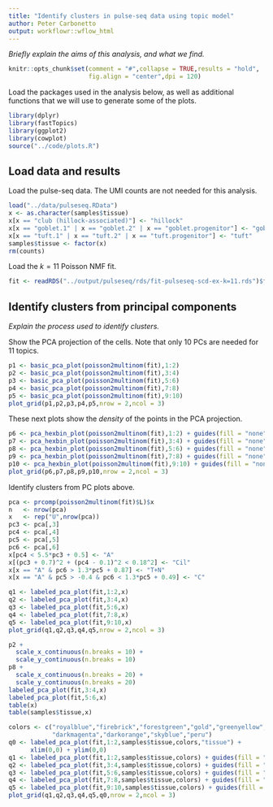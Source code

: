 ```yaml
---
title: "Identify clusters in pulse-seq data using topic model"
author: Peter Carbonetto
output: workflowr::wflow_html
---
```


*Briefly explain the aims of this analysis, and what we find.*

```r
knitr::opts_chunk$set(comment = "#",collapse = TRUE,results = "hold",
                      fig.align = "center",dpi = 120)
```

Load the packages used in the analysis below, as well as additional
functions that we will use to generate some of the plots.

```r
library(dplyr)
library(fastTopics)
library(ggplot2)
library(cowplot)
source("../code/plots.R")
```

Load data and results
---------------------

Load the pulse-seq data. The UMI counts are not needed for this analysis.

```r
load("../data/pulseseq.RData")
x <- as.character(samples$tissue)
x[x == "club (hillock-associated)"] <- "hillock"
x[x == "goblet.1" | x == "goblet.2" | x == "goblet.progenitor"] <- "goblet"
x[x == "tuft.1" | x == "tuft.2" | x == "tuft.progenitor"] <- "tuft"
samples$tissue <- factor(x)
rm(counts)
```

Load the $k = 11$ Poisson NMF fit.

```r
fit <- readRDS("../output/pulseseq/rds/fit-pulseseq-scd-ex-k=11.rds")$fit
```

Identify clusters from principal components
-------------------------------------------

*Explain the process used to identify clusters.*

Show the PCA projection of the cells. Note that only 10 PCs are needed
for 11 topics.

```r
p1 <- basic_pca_plot(poisson2multinom(fit),1:2)
p2 <- basic_pca_plot(poisson2multinom(fit),3:4)
p3 <- basic_pca_plot(poisson2multinom(fit),5:6)
p4 <- basic_pca_plot(poisson2multinom(fit),7:8)
p5 <- basic_pca_plot(poisson2multinom(fit),9:10)
plot_grid(p1,p2,p3,p4,p5,nrow = 2,ncol = 3)
```

These next plots show the *density* of the points in the PCA projection.

```r
p6 <- pca_hexbin_plot(poisson2multinom(fit),1:2) + guides(fill = "none")
p7 <- pca_hexbin_plot(poisson2multinom(fit),3:4) + guides(fill = "none")
p8 <- pca_hexbin_plot(poisson2multinom(fit),5:6) + guides(fill = "none")
p9 <- pca_hexbin_plot(poisson2multinom(fit),7:8) + guides(fill = "none")
p10 <- pca_hexbin_plot(poisson2multinom(fit),9:10) + guides(fill = "none")
plot_grid(p6,p7,p8,p9,p10,nrow = 2,ncol = 3)
```

Identify clusters from PC plots above.

```r
pca <- prcomp(poisson2multinom(fit)$L)$x
n   <- nrow(pca)
x   <- rep("U",nrow(pca))
pc3 <- pca[,3]
pc4 <- pca[,4]
pc5 <- pca[,5]
pc6 <- pca[,6]
x[pc4 < 5.5*pc3 + 0.5] <- "A"
x[(pc3 + 0.7)^2 + (pc4 - 0.1)^2 < 0.18^2] <- "Cil"
x[x == "A" & pc6 > 1.3*pc5 + 0.87] <- "T+N"
x[x == "A" & pc5 > -0.4 & pc6 < 1.3*pc5 + 0.49] <- "C"
```

```r
q1 <- labeled_pca_plot(fit,1:2,x)
q2 <- labeled_pca_plot(fit,3:4,x)
q3 <- labeled_pca_plot(fit,5:6,x)
q4 <- labeled_pca_plot(fit,7:8,x)
q5 <- labeled_pca_plot(fit,9:10,x)
plot_grid(q1,q2,q3,q4,q5,nrow = 2,ncol = 3)
```

```r
p2 +
  scale_x_continuous(n.breaks = 10) +
  scale_y_continuous(n.breaks = 10)
p8 +
  scale_x_continuous(n.breaks = 20) +
  scale_y_continuous(n.breaks = 20)
labeled_pca_plot(fit,3:4,x)
labeled_pca_plot(fit,5:6,x)
table(x)
table(samples$tissue,x)
```

```r
colors <- c("royalblue","firebrick","forestgreen","gold","greenyellow",
            "darkmagenta","darkorange","skyblue","peru")
q0 <- labeled_pca_plot(fit,1:2,samples$tissue,colors,"tissue") +
      xlim(0,0) + ylim(0,0)
q1 <- labeled_pca_plot(fit,1:2,samples$tissue,colors) + guides(fill = "none")
q2 <- labeled_pca_plot(fit,3:4,samples$tissue,colors) + guides(fill = "none")
q3 <- labeled_pca_plot(fit,5:6,samples$tissue,colors) + guides(fill = "none")
q4 <- labeled_pca_plot(fit,7:8,samples$tissue,colors) + guides(fill = "none")
q5 <- labeled_pca_plot(fit,9:10,samples$tissue,colors) + guides(fill = "none")
plot_grid(q1,q2,q3,q4,q5,q0,nrow = 2,ncol = 3)
```

